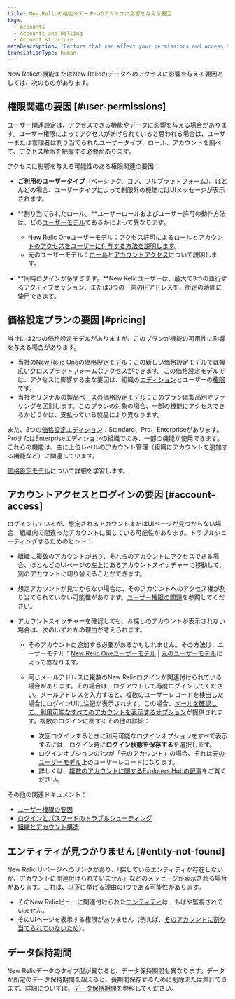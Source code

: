 ```yaml
---
title: New Relicの機能やデータへのアクセスに影響を与える要因
tags:
  - Accounts
  - Accounts and billing
  - Account structure
metaDescription: 'Factors that can affect your permissions and access to New Relic features, data, and accounts.'
translationType: human
---
```


New Relicの機能またはNew Relicのデータへのアクセスに影響を与える要因としては、次のものがあります。

## 権限関連の要因 [#user-permissions]

ユーザー関連設定は、アクセスできる機能やデータに影響を与える場合があります。ユーザー権限によってアクセスが妨げられていると思われる場合は、ユーザーまたは管理者は割り当てられたユーザータイプ、ロール、アカウントを調べて、アクセス権限を把握する必要があります。

アクセスに影響を与える可能性のある権限関連の要因：

* **ご利用の[ユーザータイプ](/docs/accounts/accounts-billing/new-relic-one-user-management/user-type)**（ベーシック、コア、フルプラットフォーム）。ほとんどの場合、ユーザータイプによって制限外の機能にはUIメッセージが表示されます。

* **割り当てられたロール。**ユーザーロールおよびユーザー許可の動作方法は、どの[ユーザーモデル](/docs/accounts/original-accounts-billing/original-product-based-pricing/overview-user-models)であるかによって異なります。

  * New Relic Oneユーザーモデル：[アクセス許可によるロールとアカウントのアクセスをユーザーに付与する方法を説明します](/docs/accounts/accounts-billing/new-relic-one-user-management/user-management-concepts/#understand-concepts)。
  * 元のユーザーモデル：[ロール](/docs/accounts/original-accounts-billing/original-users-roles/users-roles-original-user-model/#roles)と[アカウントアクセス](/docs/accounts/original-accounts-billing/original-users-roles/parent-child-account-structure)について説明します。

* **同時ログインが多すぎます。**New Relicユーザーは、最大で3つの並行するアクティブセッション、または3つの一意のIPアドレスを、所定の時間に使用できます。

## 価格設定プランの要因 [#pricing]

当社には2つの価格設定モデルがありますが、このプランが機能の可用性に影響を与える場合があります。

* 当社の[New Relic Oneの価格設定モデル](/docs/new-relic-one-pricing-billing)：この新しい価格設定モデルでは幅広いクロスプラットフォームなアクセスができます。この価格設定モデルでは、アクセスに影響する主な要因は、組織の[エディション](https://newrelic.com/pricing)とユーザーの[権限](#user-permissions)です。
* 当社オリジナルの[製品ベースの価格設定モデル](/docs/accounts/original-accounts-billing/product-pricing/product-based-pricing)：このプランは製品別オファリングを区別します。このプランの対象の場合、一部の機能にアクセスできるかどうかは、支払っている製品により異なります。

また、3つの[価格設定エディション](https://newrelic.com/pricing)：Standard、Pro、Enterpriseがあります。ProまたはEnterpriseエディションの組織でのみ、一部の機能が使用できます。これらの機能は、主に上位レベルのアカウント管理（組織にアカウントを追加する機能など）に関連しています。

[価格設定モデル](/docs/accounts/original-accounts-billing/original-product-based-pricing/overview-pricing-models)について詳細を学習します。

## アカウントアクセスとログインの要因 [#account-access]

ログインしているが、想定されるアカウントまたはUIページが見つからない場合、組織内で間違ったアカウントに属している可能性があります。トラブルシューティングするためのヒント：

* 組織に複数のアカウントがあり、それらのアカウントにアクセスできる場合、ほとんどのUIページの左上にあるアカウントスイッチャーに移動して、別のアカウントに切り替えることができます。

* 想定アカウントが見つからない場合は、そのアカウントへのアクセス権が割り当てられていない可能性があります。[ユーザー権限の問題](#user-permissions)を参照してください。

* アカウントスイッチャーを確認しても、お探しのアカウントが表示されない場合は、次のいずれかの理由が考えられます。

  * そのアカウントに追加する必要があるかもしれません。その方法は、ユーザーモデル：[New Relic Oneユーザーモデル](/docs/accounts/accounts-billing/account-structure/new-relic-account-structure/#account-access) \| [元のユーザーモデル](/docs/accounts/original-accounts-billing/original-users-roles/original-account-structure)によって異なります。

  * 同じメールアドレスに複数のNew Relicログインが関連付けられている場合があります。その場合は、ログアウトして再度ログインしてください。メールアドレスを入力すると、複数のユーザーレコードを検出した場合にログインUIに注記が表示されます。この場合、[メールを確認して、利用可能なすべてのアカウントを表示するオプション](/docs/accounts/accounts-billing/account-setup/troubleshoot-new-relics-password-email-address-login-problems/#verify-email)が提供されます。複数のログインに関するその他の詳細：

    * 次回ログインするときに利用可能なログインオプションをすべて表示するには、ログイン時に**ログイン状態を保存する**を選択します。
    * ログインオプションの1つが「元のアカウント」の場合、それは[元のユーザーモデル](/docs/accounts/original-accounts-billing/original-product-based-pricing/overview-user-models)上のユーザーレコードになります。
    * 詳しくは、[複数のアカウントに関するExplorers Hubの記事](https://discuss.newrelic.com/t/relic-solution-so-youve-created-a-new-account-and-cant-seem-to-access-your-old-account/113122)をご覧ください。

その他の関連ドキュメント：

* [ユーザー権限の要因](#user-permissions)
* [ログインとパスワードのトラブルシューティング](/docs/accounts/install-new-relic/account-setup/troubleshoot-password-email-address-login-problems)
* [組織とアカウント構造](/docs/accounts/accounts-billing/new-relic-one-pricing-users/account-user-structure)

## エンティティが見つかりません [#entity-not-found]

New Relic UIページへのリンクがあり、「探しているエンティティが存在しないか、アカウントに関連付けられていません」などのメッセージが表示される場合があります。これは、以下に挙げる理由の1つである可能性があります。

* そのNew Relicビューに関連付けられた[エンティティ](/docs/new-relic-one/use-new-relic-one/core-concepts/what-entity-new-relic)は、もはや監視されていません。
* そのUIページを表示する権限がありません（例えば、[そのアカウントに割り当てられていないため](#account-access)）。

## データ保持期間

New Relicデータのタイプ型が異なると、データ保持期間も異なります。データが所定のデータ保持期間を超えると、長期間保存するために削除または集計できます。詳細については、[データ保持期間](/docs/manage-stored-data)を参照してください。